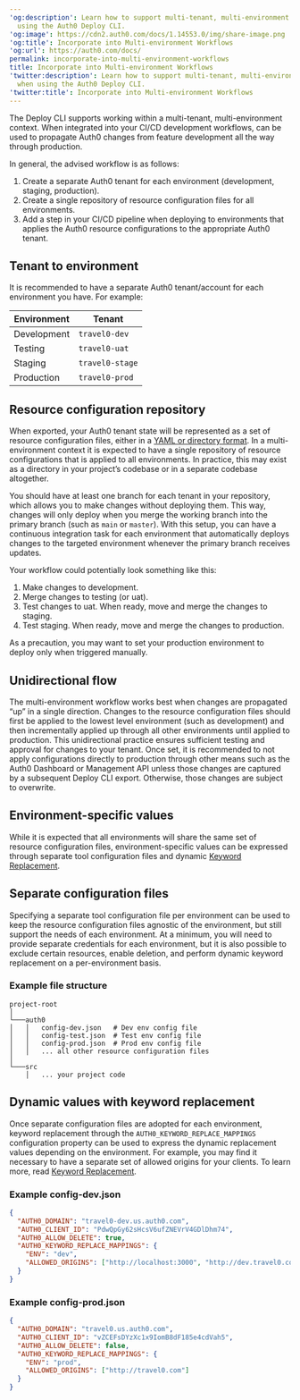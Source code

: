 ---
'og:description': Learn how to support multi-tenant, multi-environment workflows when
  using the Auth0 Deploy CLI.
'og:image': https://cdn2.auth0.com/docs/1.14553.0/img/share-image.png
'og:title': Incorporate into Multi-environment Workflows
'og:url': https://auth0.com/docs/
permalink: incorporate-into-multi-environment-workflows
title: Incorporate into Multi-environment Workflows
'twitter:description': Learn how to support multi-tenant, multi-environment workflows
  when using the Auth0 Deploy CLI.
'twitter:title': Incorporate into Multi-environment Workflows
---
The Deploy CLI supports working within a multi-tenant, multi-environment context. When integrated into your CI/CD development workflows, can be used to propagate Auth0 changes from feature development all the way through production.

In general, the advised workflow is as follows:

1. Create a separate Auth0 tenant for each environment (development, staging, production).
2. Create a single repository of resource configuration files for all environments.
3. Add a step in your CI/CD pipeline when deploying to environments that applies the Auth0 resource configurations to the appropriate Auth0 tenant.

## Tenant to environment

It is recommended to have a separate Auth0 tenant/account for each environment you have. For example:

<table class="table"><thead>
<tr>
<th><strong>Environment</strong></th>
<th><strong>Tenant</strong></th>
</tr>
</thead>
<tbody>
<tr>
<td>Development</td>
<td><code>travel0-dev</code></td>
</tr>
<tr>
<td>Testing</td>
<td><code>travel0-uat</code></td>
</tr>
<tr>
<td>Staging</td>
<td><code>travel0-stage</code></td>
</tr>
<tr>
<td>Production</td>
<td><code>travel0-prod</code></td>
</tr>
</tbody>
</table>

## Resource configuration repository

When exported, your Auth0 tenant state will be represented as a set of resource configuration files, either in a [YAML or directory format](/docs/deploy-monitor/deploy-cli-tool/available-resource-configuration-formats). In a multi-environment context it is expected to have a single repository of resource configurations that is applied to all environments. In practice, this may exist as a directory in your project’s codebase or in a separate codebase altogether.

You should have at least one branch for each tenant in your repository, which allows you to make changes without deploying them. This way, changes will only deploy when you merge the working branch into the primary branch (such as `main` or `master`). With this setup, you can have a continuous integration task for each environment that automatically deploys changes to the targeted environment whenever the primary branch receives updates.

Your workflow could potentially look something like this:

1. Make changes to development.
2. Merge changes to testing (or uat).
3. Test changes to uat. When ready, move and merge the changes to staging.
4. Test staging. When ready, move and merge the changes to production.

As a precaution, you may want to set your production environment to deploy only when triggered manually.

## Unidirectional flow

The multi-environment workflow works best when changes are propagated “up” in a single direction. Changes to the resource configuration files should first be applied to the lowest level environment (such as development) and then incrementally applied up through all other environments until applied to production. This unidirectional practice ensures sufficient testing and approval for changes to your tenant. Once set, it is recommended to not apply configurations directly to production through other means such as the <Tooltip tip="Auth0 Dashboard: Auth0's main product to configure your services." cta="View Glossary" href="/docs/glossary?term=Auth0+Dashboard">Auth0 Dashboard</Tooltip> or <Tooltip tip="Auth0 Dashboard: Auth0's main product to configure your services." cta="View Glossary" href="/docs/glossary?term=Management+API">Management API</Tooltip> unless those changes are captured by a subsequent Deploy CLI export. Otherwise, those changes are subject to overwrite.

## Environment-specific values

While it is expected that all environments will share the same set of resource configuration files, environment-specific values can be expressed through separate tool configuration files and dynamic [Keyword Replacement](/docs/deploy-monitor/deploy-cli-tool/keyword-replacement).

## Separate configuration files

Specifying a separate tool configuration file per environment can be used to keep the resource configuration files agnostic of the environment, but still support the needs of each environment. At a minimum, you will need to provide separate credentials for each environment, but it is also possible to exclude certain resources, enable deletion, and perform dynamic keyword replacement on a per-environment basis.

### Example file structure

```text lines
project-root
│
└───auth0
│   │   config-dev.json   # Dev env config file
│   │   config-test.json  # Test env config file
│   │   config-prod.json  # Prod env config file
│   │   ... all other resource configuration files
│
└───src
    │   ... your project code
```






## Dynamic values with keyword replacement

Once separate configuration files are adopted for each environment, keyword replacement through the `AUTH0_KEYWORD_REPLACE_MAPPINGS` configuration property can be used to express the dynamic replacement values depending on the environment. For example, you may find it necessary to have a separate set of allowed origins for your clients. To learn more, read [Keyword Replacement](/docs/deploy-monitor/deploy-cli-tool/keyword-replacement).

### Example config-dev.json

```json lines
{
  "AUTH0_DOMAIN": "travel0-dev.us.auth0.com",
  "AUTH0_CLIENT_ID": "PdwQpGy62sHcsV6ufZNEVrV4GDlDhm74",
  "AUTH0_ALLOW_DELETE": true,
  "AUTH0_KEYWORD_REPLACE_MAPPINGS": {
    "ENV": "dev",
    "ALLOWED_ORIGINS": ["http://localhost:3000", "http://dev.travel0.com"]
  }
}
```






### Example config-prod.json

```json lines
{
  "AUTH0_DOMAIN": "travel0.us.auth0.com",
  "AUTH0_CLIENT_ID": "vZCEFsDYzXc1x9IomB8dF185e4cdVah5",
  "AUTH0_ALLOW_DELETE": false,
  "AUTH0_KEYWORD_REPLACE_MAPPINGS": {
    "ENV": "prod",
    "ALLOWED_ORIGINS": ["http://travel0.com"]
  }
}
```



